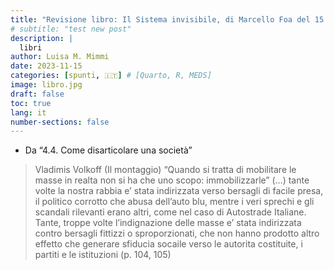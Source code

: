 ```yaml
---
title: "Revisione libro: Il Sistema invisibile, di Marcello Foa del 15 Novembre 2023"
# subtitle: "test new post"
description: |
  libri
author: Luisa M. Mimmi
date: 2023-11-15
categories: [spunti, 🇮🇹] # [Quarto, R, MEDS]
image: libro.jpg
draft: false
toc: true
lang: it
number-sections: false
---
```

 
 
<!-- # Tu chiamalo se vuoi... complottismo (e invece ti apre gli occhi!) -->


<!-- # Spunti  -->

+ Da "4.4. Come disarticolare una società"

> Vladimis Volkoff (Il montaggio) "Quando si tratta di mobilitare le masse in realta non si ha che uno scopo: immobilizzarle" (...) tante volte la nostra rabbia e' stata indirizzata verso bersagli di facile presa, il politico corrotto che abusa dell'auto blu, mentre i veri sprechi e gli scandali rilevanti erano altri, come nel caso di Autostrade Italiane. Tante, troppe volte l'indignazione delle masse e' stata indirizzata contro bersagli fittizzi o sproporzionati, che non hanno prodotto altro effetto che generare sfiducia socaile verso le autorita costituite, i partiti e le istituzioni (p. 104, 105) 
